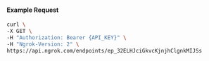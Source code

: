 #### Example Request

```bash
curl \
-X GET \
-H "Authorization: Bearer {API_KEY}" \
-H "Ngrok-Version: 2" \
https://api.ngrok.com/endpoints/ep_32ELHJciGkvcKjnjhClgnkMIJSs
```

